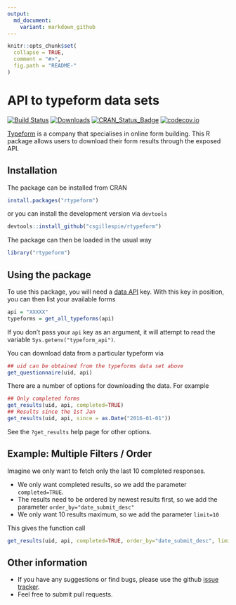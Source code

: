 ```yaml
---
output:
  md_document:
    variant: markdown_github
---
```


<!-- README.md is generated from README.Rmd. Please edit that file -->

```r
knitr::opts_chunk$set(
  collapse = TRUE,
  comment = "#>",
  fig.path = "README-"
)
```

# API to typeform data sets
[![Build Status](https://travis-ci.org/csgillespie/rtypeform.svg?branch=master)](https://travis-ci.org/csgillespie/rtypeform)
[![Downloads](http://cranlogs.r-pkg.org/badges/rtypeform?color=brightgreen)](https://cran.r-project.org/package=rtypeform)
[![CRAN_Status_Badge](http://www.r-pkg.org/badges/version/rtypeform)](https://cran.r-project.org/package=rtypeform)
[![codecov.io](https://codecov.io/github/csgillespie/rtypeform/coverage.svg?branch=master)](https://codecov.io/github/csgillespie/rtypeform?branch=master)

[Typeform](http://referral.typeform.com/mzcsnTI) is a company that specialises in online form building. 
This R package allows users to download their form results through the exposed API.


## Installation

The package can be installed from CRAN

```r
install.packages("rtypeform")
```

or you can install the development version via `devtools`

```r
devtools::install_github("csgillespie/rtypeform")
```

The package can then be loaded in the usual way

```r
library("rtypeform")
```

## Using the package

To use this package, you will need a [data API](https://www.typeform.com/help/data-api/)
key. With this key in position, you can then list your available forms

```r
api = "XXXXX"
typeforms = get_all_typeforms(api)
```

If you don't pass your `api` key as an argument, it will attempt to read the variable
`Sys.getenv("typeform_api")`.

You can download data from a particular typeform via
```r
## uid can be obtained from the typeforms data set above
get_questionnaire(uid, api)
```

There are a number of options for downloading the data. For example

```r
## Only completed forms
get_results(uid, api, completed=TRUE)
## Results since the 1st Jan
get_results(uid, api, since = as.Date("2016-01-01"))
```

See the `?get_results` help page for other options.

## Example: Multiple Filters / Order

Imagine we only want to fetch only the last 10 completed responses.

  * We only want completed results, so we add the parameter `completed=TRUE`.
  * The results need to be ordered by newest results first, so we add the parameter `order_by="date_submit_desc"`
  * We only want 10 results maximum, so we add the parameter `limit=10`
  
This gives the function call

```r
get_results(uid, api, completed=TRUE, order_by="date_submit_desc", limit=10)
```

## Other information

 * If you have any suggestions or find bugs, please use the github [issue tracker](https://github.com/csgillespie/rtypeform/issues).
 * Feel free to submit pull requests.

